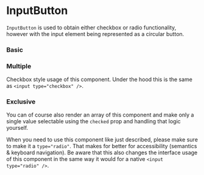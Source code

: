 
# InputButton

`InputButton` is used to obtain either checkbox or radio functionality, however with the input element being represented as a circular button.

### Basic

<Canvas withSource="open">
    <Story id="components-inputbutton--basic" />
</Canvas>

### Multiple

Checkbox style usage of this component. Under the hood this is the same as `<input type="checkbox" />`.

<Canvas>
    <Story id="components-inputbutton--multiple" />
</Canvas>

### Exclusive

You can of course also render an array of this component and make only a single value selectable using the `checked` prop and handling that logic yourself.

When you need to use this component like just described, please make sure to make it a `type="radio"`. That makes for better for accessibility (semantics & keyboard navigation). Be aware that this also changes the interface usage of this component in the same way it would for a native `<input type="radio" />`.

<Canvas>
    <Story id="components-inputbutton--exclusivity" />
</Canvas>

<ArgsTable of={InputButton} />
